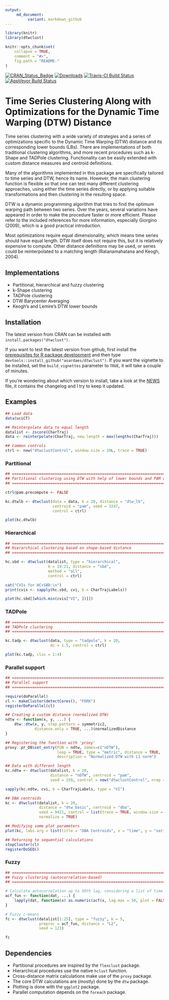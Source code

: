```yaml
---
output:
     md_document:
          variant: markdown_github
---
```


<!-- README.md is generated from README.Rmd. Please edit that file -->

```r
library(knitr)
library(dtwclust)

knitr::opts_chunk$set(
    collapse = TRUE,
    comment = "#>",
    fig.path = "README-"
)
```

[![CRAN_Status_Badge](http://www.r-pkg.org/badges/version/dtwclust)](https://cran.r-project.org/package=dtwclust)
[![Downloads](http://cranlogs.r-pkg.org/badges/dtwclust)](https://cran.r-project.org/package=dtwclust)
[![Travis-CI Build Status](https://travis-ci.org/asardaes/dtwclust.svg?branch=master)](https://travis-ci.org/asardaes/dtwclust)
[![AppVeyor Build Status](https://ci.appveyor.com/api/projects/status/github/asardaes/dtwclust?branch=master&svg=true)](https://ci.appveyor.com/project/asardaes/dtwclust)

# Time Series Clustering Along with Optimizations for the Dynamic Time Warping (DTW) Distance

Time series clustering with a wide variety of strategies and a series of optimizations specific to the Dynamic Time Warping (DTW) distance and its corresponding lower bounds (LBs). There are implementations of both traditional clustering algorithms, and more recent procedures such as k-Shape and TADPole clustering. Functionality can be easily extended with custom distance measures and centroid definitions.

Many of the algorithms implemented in this package are specifically tailored to time series and DTW, hence its name. However, the main clustering function is flexible so that one can test many different clustering approaches, using either the time series directly, or by applying suitable transformations and then clustering in the resulting space.

DTW is a dynamic programming algorithm that tries to find the optimum warping path between two series. Over the years, several variations have appeared in order to make the procedure faster or more efficient. Please refer to the included references for more information, especially Giorgino
(2009), which is a good practical introduction.

Most optimizations require equal dimensionality, which means time series should have equal length. DTW itself does not require this, but it is relatively expensive to compute. Other distance definitions may be used, or series could be reinterpolated to a matching length (Ratanamahatana and Keogh, 2004).

## Implementations

* Partitional, hierarchical and fuzzy clustering
* k-Shape clustering
* TADPole clustering
* DTW Barycenter Averaging
* Keogh's and Lemire's DTW lower bounds

## Installation

The latest version from CRAN can be installed with `install.packages("dtwclust")`.

If you want to test the latest version from github, first install the [prerequisites for R package development](https://support.rstudio.com/hc/en-us/articles/200486498-Package-Development-Prerequisites) and then type `devtools::install_github("asardaes/dtwclust")`. If you want the vignette to be installed, set the `build_vignettes` parameter to `TRUE`, it will take a couple of minutes.

If you're wondering about which version to install, take a look at the [NEWS](NEWS.md) file, it contains the changelog and I try to keep it updated.

## Examples

```r
## Load data
data(uciCT)

## Reinterpolate data to equal length
datalist <- zscore(CharTraj)
data <- reinterpolate(CharTraj, new.length = max(lengths(CharTraj)))

## Common controls
ctrl <- new("dtwclustControl", window.size = 20L, trace = TRUE)
```

### Partitional

```r
## =============================================================================================
## Partitional clustering using DTW with help of lower bounds and PAM centroids
## =============================================================================================

ctrl@pam.precompute <- FALSE

kc.dtwlb <- dtwclust(data = data, k = 20, distance = "dtw_lb",
                     centroid = "pam", seed = 3247, 
                     control = ctrl)

plot(kc.dtwlb)
```

### Hierarchical

```r
## =============================================================================================
## Hierarchical clustering based on shape-based distance
## =============================================================================================

hc.sbd <- dtwclust(datalist, type = "hierarchical",
                   k = 19:21, distance = "sbd",
                   method = "all",
                   control = ctrl)

cat("CVIs for HC+SBD:\n")
print(cvis <- sapply(hc.sbd, cvi, b = CharTrajLabels))

plot(hc.sbd[[which.min(cvis["VI", ])]])
```

### TADPole

```r
## =============================================================================================
## TADPole clustering
## =============================================================================================

kc.tadp <- dtwclust(data, type = "tadpole", k = 20,
                    dc = 1.5, control = ctrl)

plot(kc.tadp, clus = 1:4)
```

### Parallel support

```r
## =============================================================================================
## Parallel support
## =============================================================================================

require(doParallel)
cl <- makeCluster(detectCores(), "FORK")
registerDoParallel(cl)

## Creating a custom distance (normalized DTW)
ndtw <- function(x, y, ...) {
    dtw::dtw(x, y, step.pattern = symmetric2,
             distance.only = TRUE, ...)$normalizedDistance
}

## Registering the function with 'proxy'
proxy::pr_DB$set_entry(FUN = ndtw, names=c("nDTW"),
                       loop = TRUE, type = "metric", distance = TRUE,
                       description = "Normalized DTW with L1 norm")

## Data with different length
kc.ndtw <- dtwclust(datalist, k = 20,
                    distance = "nDTW", centroid = "pam",
                    seed = 159, control = new("dtwclustControl", nrep = 8L))

sapply(kc.ndtw, cvi, b = CharTrajLabels, type = "VI")

## DBA centroids
kc <- dtwclust(datalist, k = 20,
               distance = "dtw_basic", centroid = "dba",
               seed = 9421, control = list(trace = TRUE, window.size = 20L),
               normalize = TRUE)

## Modifying some plot parameters
plot(kc, labs.arg = list(title = "DBA Centroids", x = "time", y = "series"))

## Returning to sequential calculations
stopCluster(cl)
registerDoSEQ()
```

### Fuzzy

```r
## =============================================================================================
## Fuzzy clustering (autocorrelation-based)
## =============================================================================================

# Calculate autocorrelation up to 50th lag, considering a list of time series as input
acf_fun <- function(dat, ...) {
    lapply(dat, function(x) as.numeric(acf(x, lag.max = 50, plot = FALSE)$acf))
}

# Fuzzy c-means
fc <- dtwclust(datalist[1:25], type = "fuzzy", k = 5,
               preproc = acf_fun, distance = "L2",
               seed = 123)

fc
```

## Dependencies

* Partitional procedures are inspired by the `flexclust` package.
* Hierarchical procedures use the native `hclust` function.
* Cross-distance matrix calculations make use of the `proxy` package.
* The core DTW calculations are (mostly) done by the `dtw` package.
* Plotting is done with the `ggplot2` package.
* Parallel computation depends on the `foreach` package.
